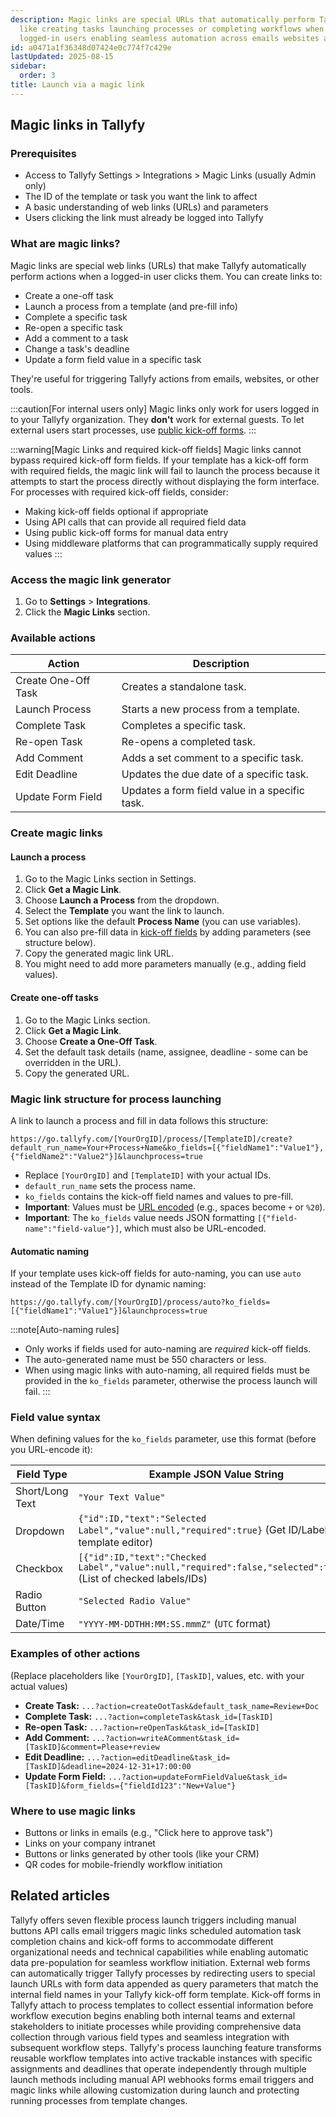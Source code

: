 ```yaml
---
description: Magic links are special URLs that automatically perform Tallyfy actions
  like creating tasks launching processes or completing workflows when clicked by
  logged-in users enabling seamless automation across emails websites and other tools.
id: a0471a1f36348d07424e0c774f7c429e
lastUpdated: 2025-08-15
sidebar:
  order: 3
title: Launch via a magic link
---
```


## Magic links in Tallyfy

### Prerequisites

*   Access to Tallyfy Settings > Integrations > Magic Links (usually Admin only)
*   The ID of the template or task you want the link to affect
*   A basic understanding of web links (URLs) and parameters
*   Users clicking the link must already be logged into Tallyfy

### What are magic links?

Magic links are special web links (URLs) that make Tallyfy automatically perform actions when a logged-in user clicks them. You can create links to:

*   Create a one-off task
*   Launch a process from a template (and pre-fill info)
*   Complete a specific task
*   Re-open a specific task
*   Add a comment to a task
*   Change a task's deadline
*   Update a form field value in a specific task

They're useful for triggering Tallyfy actions from emails, websites, or other tools.

:::caution[For internal users only]
Magic links only work for users logged in to your Tallyfy organization. They **don't** work for external guests. To let external users start processes, use [public kick-off forms](/products/pro/launching/triggers/kick-off-forms/).
:::

:::warning[Magic Links and required kick-off fields]
Magic links cannot bypass required kick-off form fields. If your template has a kick-off form with required fields, the magic link will fail to launch the process because it attempts to start the process directly without displaying the form interface. For processes with required kick-off fields, consider:
- Making kick-off fields optional if appropriate
- Using API calls that can provide all required field data
- Using public kick-off forms for manual data entry
- Using middleware platforms that can programmatically supply required values
:::

### Access the magic link generator

1. Go to **Settings** > **Integrations**.
2. Click the **Magic Links** section.

### Available actions

| Action                      | Description                                      |
|-----------------------------|--------------------------------------------------|
| Create One-Off Task         | Creates a standalone task.                       |
| Launch Process              | Starts a new process from a template.            |
| Complete Task               | Completes a specific task.                       |
| Re-open Task                | Re-opens a completed task.                       |
| Add Comment                 | Adds a set comment to a specific task.         |
| Edit Deadline               | Updates the due date of a specific task.       |
| Update Form Field           | Updates a form field value in a specific task. |

### Create magic links

#### Launch a process

1. Go to the Magic Links section in Settings.
2. Click **Get a Magic Link**.
3. Choose **Launch a Process** from the dropdown.
4. Select the **Template** you want the link to launch.
5. Set options like the default **Process Name** (you can use variables).
6. You can also pre-fill data in [kick-off fields](/products/pro/launching/triggers/kick-off-forms/) by adding parameters (see structure below).
7. Copy the generated magic link URL.
8. You might need to add more parameters manually (e.g., adding field values).

#### Create one-off tasks

1. Go to the Magic Links section.
2. Click **Get a Magic Link**.
3. Choose **Create a One-Off Task**.
4. Set the default task details (name, assignee, deadline - some can be overridden in the URL).
5. Copy the generated URL.

### Magic link structure for process launching

A link to launch a process and fill in data follows this structure:

```text
https://go.tallyfy.com/[YourOrgID]/process/[TemplateID]/create?default_run_name=Your+Process+Name&ko_fields=[{"fieldName1":"Value1"},{"fieldName2":"Value2"}]&launchprocess=true
```

*   Replace `[YourOrgID]` and `[TemplateID]` with your actual IDs.
*   `default_run_name` sets the process name.
*   `ko_fields` contains the kick-off field names and values to pre-fill.
*   **Important**: Values must be [URL encoded](https://www.w3schools.com/tags/ref_urlencode.ASP) (e.g., spaces become `+` or `%20`).
*   **Important**: The `ko_fields` value needs JSON formatting `[{"field-name":"field-value"}]`, which must also be URL-encoded.

#### Automatic naming

If your template uses kick-off fields for auto-naming, you can use `auto` instead of the Template ID for dynamic naming:

```text
https://go.tallyfy.com/[YourOrgID]/process/auto?ko_fields=[{"fieldName1":"Value1"}]&launchprocess=true
```

:::note[Auto-naming rules]
- Only works if fields used for auto-naming are *required* kick-off fields.
- The auto-generated name must be 550 characters or less.
- When using magic links with auto-naming, all required fields must be provided in the `ko_fields` parameter, otherwise the process launch will fail.
:::

### Field value syntax

When defining values for the `ko_fields` parameter, use this format (before you URL-encode it):

| Field Type        | Example JSON Value String                                                              |
|-------------------|----------------------------------------------------------------------------------------|
| Short/Long Text   | `"Your Text Value"`                                                                    |
| Dropdown          | `{"id":ID,"text":"Selected Label","value":null,"required":true}` (Get ID/Label from template editor) |
| Checkbox          | `[{"id":ID,"text":"Checked Label","value":null,"required":false,"selected":true}]` (List of checked labels/IDs) |
| Radio Button      | `"Selected Radio Value"`                                                               |
| Date/Time         | `"YYYY-MM-DDTHH:MM:SS.mmmZ"` (`UTC` format)                                            |

### Examples of other actions

(Replace placeholders like `[YourOrgID]`, `[TaskID]`, values, etc. with your actual values)

*   **Create Task:** `...?action=createOotTask&default_task_name=Review+Doc`
*   **Complete Task:** `...?action=completeTask&task_id=[TaskID]`
*   **Re-open Task:** `...?action=reOpenTask&task_id=[TaskID]`
*   **Add Comment:** `...?action=writeAComment&task_id=[TaskID]&comment=Please+review`
*   **Edit Deadline:** `...?action=editDeadline&task_id=[TaskID]&deadline=2024-12-31+17:00:00`
*   **Update Form Field:** `...?action=updateFormFieldValue&task_id=[TaskID]&form_fields={"fieldId123":"New+Value"}`

### Where to use magic links

- Buttons or links in emails (e.g., "Click here to approve task")
- Links on your company intranet
- Buttons or links generated by other tools (like your CRM)
- QR codes for mobile-friendly workflow initiation


## Related articles
<CardGrid>
<LinkTitleCard header="<b>Launching > Triggers</b>" href="/products/pro/launching/triggers/" > Tallyfy offers seven flexible process launch triggers including manual buttons API calls email triggers magic links scheduled automation task completion chains and kick-off forms to accommodate different organizational needs and technical capabilities while enabling automatic data pre-population for seamless workflow initiation. </LinkTitleCard>
<LinkTitleCard header="<b>Launching > Launch from a form</b>" href="/products/pro/launching/how-to-launch-a-tallyfy-process-from-a-webform/" > External web forms can automatically trigger Tallyfy processes by redirecting users to special launch URLs with form data appended as query parameters that match the internal field names in your Tallyfy kick-off form template. </LinkTitleCard>
<LinkTitleCard header="<b>Triggers > Launch via a kick-off form</b>" href="/products/pro/launching/triggers/kick-off-forms/" > Kick-off forms in Tallyfy attach to process templates to collect essential information before workflow execution begins enabling both internal teams and external stakeholders to initiate processes while providing comprehensive data collection through various field types and seamless integration with subsequent workflow steps. </LinkTitleCard>
<LinkTitleCard header="<b>Pro > Launching</b>" href="/products/pro/launching/" > Tallyfy's process launching feature transforms reusable workflow templates into active trackable instances with specific assignments and deadlines that operate independently through multiple launch methods including manual API webhooks forms email triggers and magic links while allowing customization during launch and protecting running processes from template changes. </LinkTitleCard>
</CardGrid>